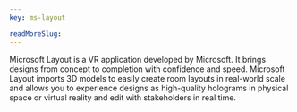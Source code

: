 ```yaml
---
key: ms-layout

readMoreSlug: 
---
```


Microsoft Layout is a VR application developed by Microsoft. It brings designs from concept to completion with confidence and speed. Microsoft Layout imports 3D models to easily create room layouts in real-world scale and allows you to experience designs as high-quality holograms in physical space or virtual reality and edit with stakeholders in real time.
